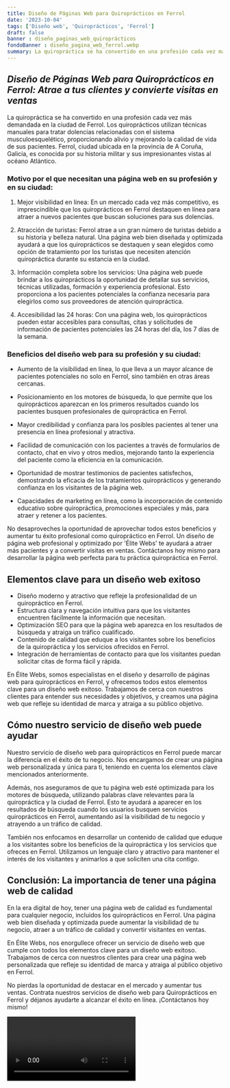 ```yaml
---
title: Diseño de Páginas Web para Quiroprácticos en Ferrol
date: '2023-10-04'
tags: ['Diseño web', 'Quiroprácticos', 'Ferrol']
draft: false
banner : diseño_paginas_web_quiroprácticos
fondoBanner : diseño_pagina_web_ferrol.webp
summary: La quiropráctica se ha convertido en una profesión cada vez más demandada en la ciudad de Ferrol. Los quiroprácticos utilizan técnicas manuales para tratar dolencias relacionadas con el sistema musculoesquelético, proporcionando alivio y mejorando la calidad de vida de sus pacientes. Ferrol, ciudad ubicada en la provincia de A Coruña, Galicia, es conocida por su historia militar y sus impresionantes vistas al océano Atlántico.
---
```


## _Diseño de Páginas Web para Quiroprácticos en Ferrol: Atrae a tus clientes y convierte visitas en ventas_

La quiropráctica se ha convertido en una profesión cada vez más demandada en la ciudad de Ferrol. Los quiroprácticos utilizan técnicas manuales para tratar dolencias relacionadas con el sistema musculoesquelético, proporcionando alivio y mejorando la calidad de vida de sus pacientes. Ferrol, ciudad ubicada en la provincia de A Coruña, Galicia, es conocida por su historia militar y sus impresionantes vistas al océano Atlántico.

### Motivo por el que necesitan una página web en su profesión y en su ciudad:

1. Mejor visibilidad en línea: En un mercado cada vez más competitivo, es imprescindible que los quiroprácticos en Ferrol destaquen en línea para atraer a nuevos pacientes que buscan soluciones para sus dolencias.

2. Atracción de turistas: Ferrol atrae a un gran número de turistas debido a su historia y belleza natural. Una página web bien diseñada y optimizada ayudará a que los quiroprácticos se destaquen y sean elegidos como opción de tratamiento por los turistas que necesiten atención quiropráctica durante su estancia en la ciudad.

3. Información completa sobre los servicios: Una página web puede brindar a los quiroprácticos la oportunidad de detallar sus servicios, técnicas utilizadas, formación y experiencia profesional. Esto proporciona a los pacientes potenciales la confianza necesaria para elegirlos como sus proveedores de atención quiropráctica.

4. Accesibilidad las 24 horas: Con una página web, los quiroprácticos pueden estar accesibles para consultas, citas y solicitudes de información de pacientes potenciales las 24 horas del día, los 7 días de la semana.

### Beneficios del diseño web para su profesión y su ciudad:

- Aumento de la visibilidad en línea, lo que lleva a un mayor alcance de pacientes potenciales no solo en Ferrol, sino también en otras áreas cercanas.

- Posicionamiento en los motores de búsqueda, lo que permite que los quiroprácticos aparezcan en los primeros resultados cuando los pacientes busquen profesionales de quiropráctica en Ferrol.

- Mayor credibilidad y confianza para los posibles pacientes al tener una presencia en línea profesional y atractiva.

- Facilidad de comunicación con los pacientes a través de formularios de contacto, chat en vivo y otros medios, mejorando tanto la experiencia del paciente como la eficiencia en la comunicación.

- Oportunidad de mostrar testimonios de pacientes satisfechos, demostrando la eficacia de los tratamientos quiroprácticos y generando confianza en los visitantes de la página web.

- Capacidades de marketing en línea, como la incorporación de contenido educativo sobre quiropráctica, promociones especiales y más, para atraer y retener a los pacientes.

No desaproveches la oportunidad de aprovechar todos estos beneficios y aumentar tu éxito profesional como quiropráctico en Ferrol. Un diseño de página web profesional y optimizado por 'Élite Webs' te ayudará a atraer más pacientes y a convertir visitas en ventas. Contáctanos hoy mismo para desarrollar la página web perfecta para tu práctica quiropráctica en Ferrol.

<GifSeo />

<Cta />

## Elementos clave para un diseño web exitoso

- Diseño moderno y atractivo que refleje la profesionalidad de un quiropráctico en Ferrol.
- Estructura clara y navegación intuitiva para que los visitantes encuentren fácilmente la información que necesitan.
- Optimización SEO para que la página web aparezca en los resultados de búsqueda y atraiga un tráfico cualificado.
- Contenido de calidad que eduque a los visitantes sobre los beneficios de la quiropráctica y los servicios ofrecidos en Ferrol.
- Integración de herramientas de contacto para que los visitantes puedan solicitar citas de forma fácil y rápida.

En Élite Webs, somos especialistas en el diseño y desarrollo de páginas web para quiroprácticos en Ferrol, y ofrecemos todos estos elementos clave para un diseño web exitoso. Trabajamos de cerca con nuestros clientes para entender sus necesidades y objetivos, y creamos una página web que refleje su identidad de marca y atraiga a su público objetivo.

## Cómo nuestro servicio de diseño web puede ayudar

Nuestro servicio de diseño web para quiroprácticos en Ferrol puede marcar la diferencia en el éxito de tu negocio. Nos encargamos de crear una página web personalizada y única para ti, teniendo en cuenta los elementos clave mencionados anteriormente.

Además, nos aseguramos de que tu página web esté optimizada para los motores de búsqueda, utilizando palabras clave relevantes para la quiropráctica y la ciudad de Ferrol. Esto te ayudará a aparecer en los resultados de búsqueda cuando los usuarios busquen servicios quiroprácticos en Ferrol, aumentando así la visibilidad de tu negocio y atrayendo a un tráfico de calidad.

También nos enfocamos en desarrollar un contenido de calidad que eduque a los visitantes sobre los beneficios de la quiropráctica y los servicios que ofreces en Ferrol. Utilizamos un lenguaje claro y atractivo para mantener el interés de los visitantes y animarlos a que soliciten una cita contigo.

## Conclusión: La importancia de tener una página web de calidad

En la era digital de hoy, tener una página web de calidad es fundamental para cualquier negocio, incluidos los quiroprácticos en Ferrol. Una página web bien diseñada y optimizada puede aumentar la visibilidad de tu negocio, atraer a un tráfico de calidad y convertir visitantes en ventas.

En Élite Webs, nos enorgullece ofrecer un servicio de diseño web que cumple con todos los elementos clave para un diseño web exitoso. Trabajamos de cerca con nuestros clientes para crear una página web personalizada que refleje su identidad de marca y atraiga al público objetivo en Ferrol.

No pierdas la oportunidad de destacar en el mercado y aumentar tus ventas. Contrata nuestros servicios de diseño web para Quiroprácticos en Ferrol y déjanos ayudarte a alcanzar el éxito en línea. ¡Contáctanos hoy mismo!

<Video />

<CtaBot job='Quiroprácticos' city='Ferrol'/>

<Gmaps query='Ferrol+españa+maps' />